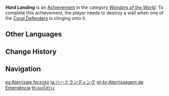 {{Achievement Infobox
|id           = 82122
|order id     = 2122
|category     = Wonders of the World
|description  = Bring a climbing Bathysmal Vishap down.
|requirements = Destroy a wall when one of the [[Coral Defenders]] is clinging onto it.
|primogems    = 5
|tracking     = 
|hidden       = 1
|topic        = Coral Defenders
|type         = Boss
}}
'''''Hard Landing''''' is an [[Achievement]] in the category ''[[Wonders of the World]]''. To complete this achievement, the player needs to destroy a wall when one of the [[Coral Defenders]] is clinging onto it.
<!--
==Trivia==

==Video Guides==
{{EVT
|video1   = 
|caption1 = 
}}
-->
==Other Languages==
{{Other Languages
|en      = Hard Landing
|zhs     = 硬着陆
|zhs_rm  = Yìng Zhuólù
|zht     = 硬著陸
|zht_rm  = Yìng Zhuólù
|zh_tl   = Hard Landing
|ja      = ハードランディング
|ja_rm   = Haado Randingu
|ja_tl   = Hard Landing
|ko      = 강제 착륙
|ko_tl   = Forced Landing
|es      = Aterrizaje forzoso
|es_tl   = Forceful Landing
|fr      = Atterrissage d'urgence
|fr_tl   = Emergency Landing
|ru      = Жёсткая посадка
|ru_tl   = Tough Landing
|th      = สอยให้ร่วง
|th_rm   = 
|th_tl   = 
|vi      = Đáp Đất Gian Nan
|vi_tl   = 
|de      = Harte Landung
|de_tl   = Hard Landing
|id      = Menghantam Bumi
|id_tl   = Hitting the Land
|pt      = Aterrissagem de Emergência
|pt_tl   = Emergency Landing
|tr      = Sert İniş
|tr_tl   = Hard Landing
|it      = Atterraggio brusco
|it_tl   = 
}}

==Change History==
{{Change History|2.5}}
<!--
==References==
{{Reflist}}
-->
==Navigation==
{{Achievement Navbox|Wonders of the World|Boss}}

[[es:Aterrizaje forzoso]]
[[ja:ハードランディング]]
[[pt-br:Aterrissagem de Emergência]]
[[th:สอยให้ร่วง]]